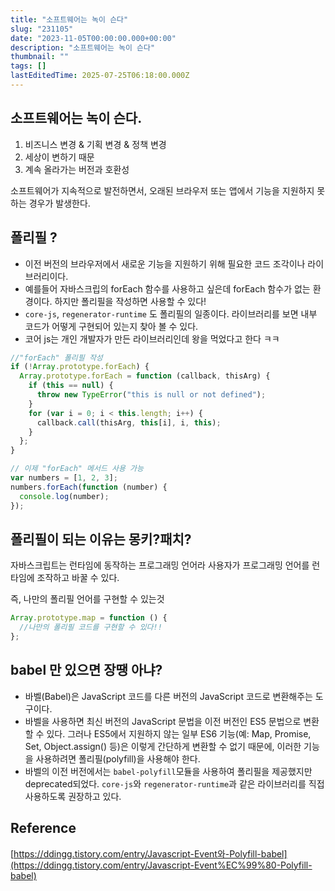 ```yaml
---
title: "소프트웨어는 녹이 슨다"
slug: "231105"
date: "2023-11-05T00:00:00.000+00:00"
description: "소프트웨어는 녹이 슨다"
thumbnail: ""
tags: []
lastEditedTime: 2025-07-25T06:18:00.000Z
---
```


## 소프트웨어는 녹이 슨다.

1. 비즈니스 변경 & 기획 변경 & 정책 변경
2. 세상이 변하기 때문
3. 계속 올라가는 버전과 호환성

소프트웨어가 지속적으로 발전하면서, 오래된 브라우저 또는 앱에서 기능을 지원하지 못하는 경우가 발생한다.

## 폴리필 ?

- 이전 버전의 브라우저에서 새로운 기능을 지원하기 위해 필요한 코드 조각이나 라이브러리이다.
- 예를들어 자바스크립의 forEach 함수를 사용하고 싶은데 forEach 함수가 없는 환경이다. 하지만 폴리필을 작성하면 사용할 수 있다!
- `core-js`, `regenerator-runtime` 도 폴리필의 일종이다. 라이브러리를 보면 내부 코드가 어떻게 구현되어 있는지 찾아 볼 수 있다.
- 코어 js는 개인 개발자가 만든 라이브러리인데 왕을 먹었다고 한다 ㅋㅋ

```jsx
//"forEach" 폴리필 작성
if (!Array.prototype.forEach) {
  Array.prototype.forEach = function (callback, thisArg) {
    if (this == null) {
      throw new TypeError("this is null or not defined");
    }
    for (var i = 0; i < this.length; i++) {
      callback.call(thisArg, this[i], i, this);
    }
  };
}

// 이제 "forEach" 메서드 사용 가능
var numbers = [1, 2, 3];
numbers.forEach(function (number) {
  console.log(number);
});
```

## 폴리필이 되는 이유는 몽키?패치?

자바스크립트는 런타임에 동작하는 프로그래밍 언어라 사용자가 프로그래밍 언어를 런타임에 조작하고 바꿀 수 있다.

즉, 나만의 폴리필 언어를 구현할 수 있는것

```jsx
Array.prototype.map = function () {
  //나만의 폴리필 코드를 구현할 수 있다!!
};
```

## babel 만 있으면 장땡 아냐?

- 바벨(Babel)은 JavaScript 코드를 다른 버전의 JavaScript 코드로 변환해주는 도구이다.
- 바벨을 사용하면 최신 버전의 JavaScript 문법을 이전 버전인 ES5 문법으로 변환할 수 있다. 그러나 ES5에서 지원하지 않는 일부 ES6 기능(예: Map, Promise, Set, Object.assign() 등)은 이렇게 간단하게 변환할 수 없기 때문에, 이러한 기능을 사용하려면 폴리필(polyfill)을 사용해야 한다.
- 바벨의 이전 버전에서는 `babel-polyfill`모듈을 사용하여 폴리필을 제공했지만 deprecated되었다. `core-js`와 `regenerator-runtime`과 같은 라이브러리를 직접 사용하도록 권장하고 있다.

## Reference

[https://ddingg.tistory.com/entry/Javascript-Event와-Polyfill-babel](https://ddingg.tistory.com/entry/Javascript-Event%EC%99%80-Polyfill-babel)
